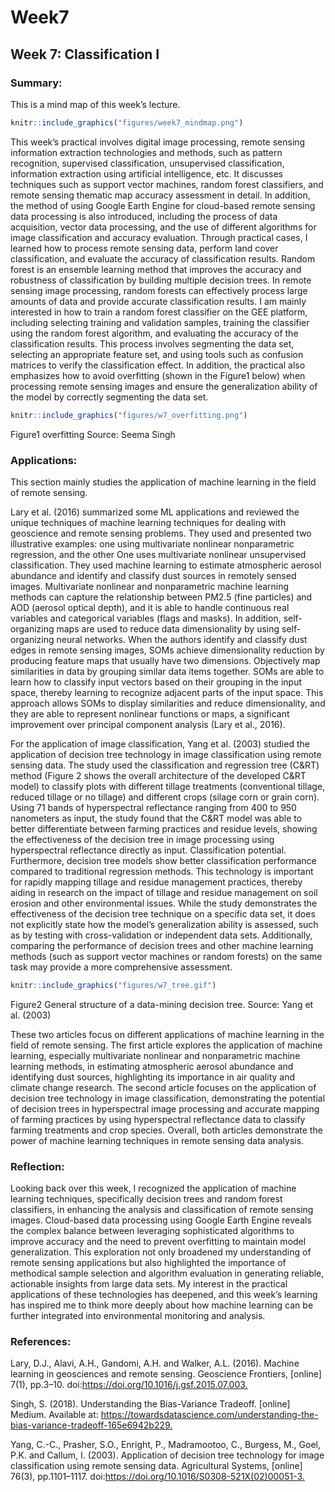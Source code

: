 # Week7

## Week 7: Classification I

### Summary:

This is a mind map of this week's lecture.

```r
knitr::include_graphics("figures/week7_mindmap.png")
```

This week’s practical involves digital image processing, remote sensing information extraction technologies and methods, such as pattern recognition, supervised classification, unsupervised classification, information extraction using artificial intelligence, etc. It discusses techniques such as support vector machines, random forest classifiers, and remote sensing thematic map accuracy assessment in detail. In addition, the method of using Google Earth Engine for cloud-based remote sensing data processing is also introduced, including the process of data acquisition, vector data processing, and the use of different algorithms for image classification and accuracy evaluation. Through practical cases, I learned how to process remote sensing data, perform land cover classification, and evaluate the accuracy of classification results. Random forest is an ensemble learning method that improves the accuracy and robustness of classification by building multiple decision trees. In remote sensing image processing, random forests can effectively process large amounts of data and provide accurate classification results. I am mainly interested in how to train a random forest classifier on the GEE platform, including selecting training and validation samples, training the classifier using the random forest algorithm, and evaluating the accuracy of the classification results. This process involves segmenting the data set, selecting an appropriate feature set, and using tools such as confusion matrices to verify the classification effect. In addition, the practical also emphasizes how to avoid overfitting (shown in the Figure1 below) when processing remote sensing images and ensure the generalization ability of the model by correctly segmenting the data set.

```r
knitr::include_graphics("figures/w7_overfitting.png")
```

Figure1 overfitting Source: Seema Singh

### Applications:

This section mainly studies the application of machine learning in the field of remote sensing.

Lary et al. (2016) summarized some ML applications and reviewed the unique techniques of machine learning techniques for dealing with geoscience and remote sensing problems. They used and presented two illustrative examples: one using multivariate nonlinear nonparametric regression, and the other One uses multivariate nonlinear unsupervised classification. They used machine learning to estimate atmospheric aerosol abundance and identify and classify dust sources in remotely sensed images. Multivariate nonlinear and nonparametric machine learning methods can capture the relationship between PM2.5 (fine particles) and AOD (aerosol optical depth), and it is able to handle continuous real variables and categorical variables (flags and masks). In addition, self-organizing maps are used to reduce data dimensionality by using self-organizing neural networks. When the authors identify and classify dust edges in remote sensing images, SOMs achieve dimensionality reduction by producing feature maps that usually have two dimensions. Objectively map similarities in data by grouping similar data items together. SOMs are able to learn how to classify input vectors based on their grouping in the input space, thereby learning to recognize adjacent parts of the input space. This approach allows SOMs to display similarities and reduce dimensionality, and they are able to represent nonlinear functions or maps, a significant improvement over principal component analysis (Lary et al., 2016).

For the application of image classification, Yang et al. (2003) studied the application of decision tree technology in image classification using remote sensing data. The study used the classification and regression tree (C&RT) method (Figure 2 shows the overall architecture of the developed C&RT model) to classify plots with different tillage treatments (conventional tillage, reduced tillage or no tillage) and different crops (silage corn or grain corn). Using 71 bands of hyperspectral reflectance ranging from 400 to 950 nanometers as input, the study found that the C&RT model was able to better differentiate between farming practices and residue levels, showing the effectiveness of the decision tree in image processing using hyperspectral reflectance directly as input. Classification potential. Furthermore, decision tree models show better classification performance compared to traditional regression methods. This technology is important for rapidly mapping tillage and residue management practices, thereby aiding in research on the impact of tillage and residue management on soil erosion and other environmental issues. While the study demonstrates the effectiveness of the decision tree technique on a specific data set, it does not explicitly state how the model's generalization ability is assessed, such as by testing with cross-validation or independent data sets. Additionally, comparing the performance of decision trees and other machine learning methods (such as support vector machines or random forests) on the same task may provide a more comprehensive assessment.

```r
knitr::include_graphics("figures/w7_tree.gif")
```

Figure2 General structure of a data-mining decision tree. Source: Yang et al. (2003)

These two articles focus on different applications of machine learning in the field of remote sensing. The first article explores the application of machine learning, especially multivariate nonlinear and nonparametric machine learning methods, in estimating atmospheric aerosol abundance and identifying dust sources, highlighting its importance in air quality and climate change research. The second article focuses on the application of decision tree technology in image classification, demonstrating the potential of decision trees in hyperspectral image processing and accurate mapping of farming practices by using hyperspectral reflectance data to classify farming treatments and crop species. Overall, both articles demonstrate the power of machine learning techniques in remote sensing data analysis.

### Reflection:

Looking back over this week, I recognized the application of machine learning techniques, specifically decision trees and random forest classifiers, in enhancing the analysis and classification of remote sensing images. Cloud-based data processing using Google Earth Engine reveals the complex balance between leveraging sophisticated algorithms to improve accuracy and the need to prevent overfitting to maintain model generalization. This exploration not only broadened my understanding of remote sensing applications but also highlighted the importance of methodical sample selection and algorithm evaluation in generating reliable, actionable insights from large data sets. My interest in the practical applications of these technologies has deepened, and this week’s learning has inspired me to think more deeply about how machine learning can be further integrated into environmental monitoring and analysis.

### References:

Lary, D.J., Alavi, A.H., Gandomi, A.H. and Walker, A.L. (2016). Machine learning in geosciences and remote sensing. Geoscience Frontiers, \[online\] 7(1), pp.3–10. doi:<https://doi.org/10.1016/j.gsf.2015.07.003.>

Singh, S. (2018). Understanding the Bias-Variance Tradeoff. \[online\] Medium. Available at: <https://towardsdatascience.com/understanding-the-bias-variance-tradeoff-165e6942b229.>

Yang, C.-C., Prasher, S.O., Enright, P., Madramootoo, C., Burgess, M., Goel, P.K. and Callum, I. (2003). Application of decision tree technology for image classification using remote sensing data. Agricultural Systems, \[online\] 76(3), pp.1101–1117. doi:<https://doi.org/10.1016/S0308-521X(02)00051-3.>
